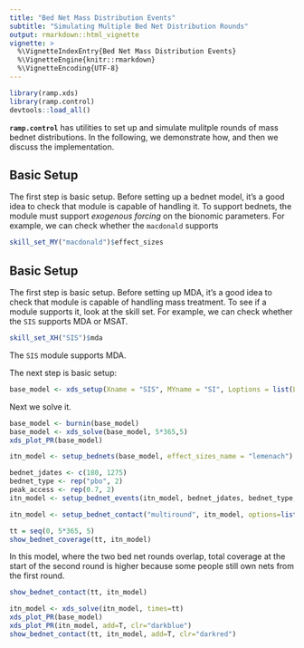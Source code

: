 ```yaml
---
title: "Bed Net Mass Distribution Events"
subtitle: "Simulating Multiple Bed Net Distribution Rounds"
output: rmarkdown::html_vignette
vignette: >
  %\VignetteIndexEntry{Bed Net Mass Distribution Events}
  %\VignetteEngine{knitr::rmarkdown}
  %\VignetteEncoding{UTF-8}
---
```



```r
library(ramp.xds)
library(ramp.control)
devtools::load_all()
```

**`ramp.control`** has utilities to set up and simulate mulitple rounds of mass bednet distributions.
In the following, we demonstrate how, and then we discuss the implementation. 

## Basic Setup 

The first step is basic setup. Before setting up a bednet model, it's a good idea to check that module is capable of handling it. To support bednets, the module must support *exogenous forcing* on the bionomic parameters. For example, we can check whether the `macdonald` supports  

```r
skill_set_MY("macdonald")$effect_sizes
```

## Basic Setup 

The first step is basic setup. Before setting up MDA, it's a good idea to check that module is capable of handling mass treatment. To see if a module supports it, look at the skill set. For example, we can check whether the `SIS` supports MDA or MSAT. 

```r
skill_set_XH("SIS")$mda
```

The `SIS` module supports MDA. 

The next step is basic setup: 

```r
base_model <- xds_setup(Xname = "SIS", MYname = "SI", Loptions = list(Lambda=30, season_par = makepar_F_sin(bottom = 0.2, pw=2)))
```

Next we solve it. 

```r
base_model <- burnin(base_model) 
base_model <- xds_solve(base_model, 5*365,5)
xds_plot_PR(base_model)
```
```r
itn_model <- setup_bednets(base_model, effect_sizes_name = "lemenach")
```


```r
bednet_jdates <- c(180, 1275)
bednet_type <- rep("pbo", 2)
peak_access <- rep(0.7, 2)
itn_model <- setup_bednet_events(itn_model, bednet_jdates, bednet_type, peak_access)
```



```r
itn_model <- setup_bednet_contact("multiround", itn_model, options=list(contact = rep(0.2, 2))) 
```

```r
tt = seq(0, 5*365, 5)
show_bednet_coverage(tt, itn_model)
```

In this model, where the two bed net rounds overlap, total coverage at the start of the second round is higher because some people still own nets from the first round.

```r
show_bednet_contact(tt, itn_model)
```
```r
itn_model <- xds_solve(itn_model, times=tt)
xds_plot_PR(base_model)
xds_plot_PR(itn_model, add=T, clr="darkblue")
show_bednet_contact(tt, itn_model, add=T, clr="darkred")
```

